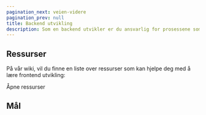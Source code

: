```yaml
---
pagination_next: veien-videre
pagination_prev: null
title: Backend utvikling
description: Som en backend utvikler er du ansvarlig for prosessene som skjer på serveren, og hvordan den snakker med klienten.
---
```



## Ressurser

På vår wiki, vil du finne en liste over ressurser som kan hjelpe deg med å lære frontend utvikling:

<Link
  className="button button--info"
  href="/wiki/ressurser/backend-ressurser"
>
  Åpne ressurser
</Link>

## Mål

<ProgressionPage id="backend" />
